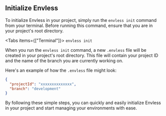 
## Initialize Envless

To initialize Envless in your project, simply run the `envless init` command from your terminal. Before running this command, ensure that you are in your project's root directory.

<Tabs items={["Terminal"]}>
  <Tab>``` envless init ```</Tab>
</Tabs>

When you run the `envless init` command, a new `.envless` file will be created in your project's root directory. This file will contain your project ID and the name of the branch you are currently working on.

Here's an example of how the `.envless` file might look:

```json
{
  "projectId": "xxxxxxxxxxxxxx",
  "branch": "development"
}
```

By following these simple steps, you can quickly and easily initialize Envless in your project and start managing your environments with ease.